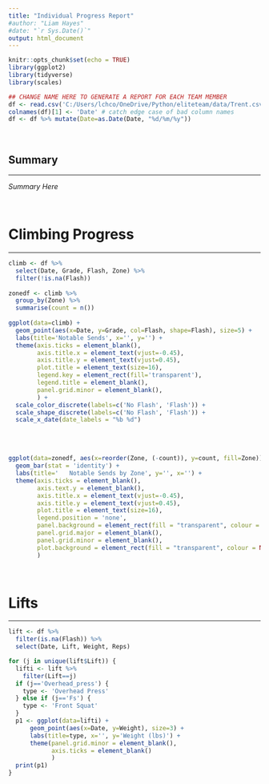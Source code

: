 ---
title: "Individual Progress Report"
#author: "Liam Hayes"
#date: "`r Sys.Date()`"
output: html_document
---

```{r setup, include=FALSE}
knitr::opts_chunk$set(echo = TRUE)
library(ggplot2)
library(tidyverse)
library(scales)
```

```{r, echo=FALSE}
## CHANGE NAME HERE TO GENERATE A REPORT FOR EACH TEAM MEMBER
df <- read.csv('C:/Users/lchco/OneDrive/Python/eliteteam/data/Trent.csv')
colnames(df)[1] <- 'Date' # catch edge case of bad column names
df <- df %>% mutate(Date=as.Date(Date, "%d/%m/%y"))
```

<br>

## Summary
***

*Summary Here*

<br>

# Climbing Progress
***


```{r, echo=FALSE}
climb <- df %>%
  select(Date, Grade, Flash, Zone) %>%
  filter(!is.na(Flash)) 
  
zonedf <- climb %>%
  group_by(Zone) %>%
  summarise(count = n())
  
ggplot(data=climb) +
  geom_point(aes(x=Date, y=Grade, col=Flash, shape=Flash), size=5) +
  labs(title='Notable Sends', x='', y='') +
  theme(axis.ticks = element_blank(), 
        axis.title.x = element_text(vjust=-0.45),
        axis.title.y = element_text(vjust=0.45),
        plot.title = element_text(size=16),
        legend.key = element_rect(fill='transparent'),
        legend.title = element_blank(),
        panel.grid.minor = element_blank(),
        ) +
  scale_color_discrete(labels=c('No Flash', 'Flash')) +
  scale_shape_discrete(labels=c('No Flash', 'Flash')) +
  scale_x_date(date_labels = "%b %d")
```
<br><br>
```{r, echo=FALSE}
ggplot(data=zonedf, aes(x=reorder(Zone, (-count)), y=count, fill=Zone)) +
  geom_bar(stat = 'identity') +
  labs(title='   Notable Sends by Zone', y='', x='') +
  theme(axis.ticks = element_blank(), 
        axis.text.y = element_blank(),
        axis.title.x = element_text(vjust=-0.45),
        axis.title.y = element_text(vjust=0.45),
        plot.title = element_text(size=16),
        legend.position = 'none', 
        panel.background = element_rect(fill = "transparent", colour = NA_character_),
        panel.grid.major = element_blank(), 
        panel.grid.minor = element_blank(), 
        plot.background = element_rect(fill = "transparent", colour = NA_character_)
        ) 
```


<br>

# Lifts
***


```{r out.width=c('50%', '50%'), fig.show='hold', echo=FALSE}
lift <- df %>%
  filter(is.na(Flash)) %>%
  select(Date, Lift, Weight, Reps)

for (j in unique(lift$Lift)) {
  lifti <- lift %>%
    filter(Lift==j)
  if (j=='Overhead_press') {
    type <- 'Overhead Press'
  } else if (j=='Fs') {
    type <- 'Front Squat'
  }
  p1 <- ggplot(data=lifti) +
      geom_point(aes(x=Date, y=Weight), size=3) +
      labs(title=type, x='', y='Weight (lbs)') +
      theme(panel.grid.minor = element_blank(),
            axis.ticks = element_blank()
            )
  print(p1)
}
```

